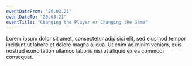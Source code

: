 ```yaml
---
eventDateFrom: "20.03.21"
eventDateTo: "20.03.21"
eventTitle: "Changing the Player or Changing the Game"
---
```


Lorem ipsum dolor sit amet, consectetur adipisici elit, sed eiusmod tempor
incidunt ut labore et dolore magna aliqua. Ut enim ad minim veniam, quis nostrud
exercitation ullamco laboris nisi ut aliquid ex ea commodi consequat.

